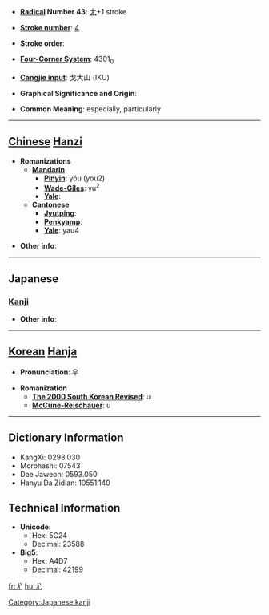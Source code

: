 * '''[[Wiktionary:Chinese radical index| Radical]] Number 43''': [[Wiktionary:Chinese radical index 尢|尢]]+1 stroke

* '''[[Wiktionary:Chinese total strokes index|Stroke number]]''': [[Wiktionary:Chinese total strokes index 4|4]]

* '''Stroke order''': 

* '''[[Wiktionary:Chinese four corner index|Four-Corner System]]''': 4301<sub>0</sub>

* '''[[Wiktionary:Chinese Cangjie index|Cangjie input]]''': 戈大山 (IKU)

* '''Graphical Significance and Origin''': 

* '''Common Meaning''': especially, particularly

----

== [[Chinese]] [[Hanzi]] ==

* '''Romanizations'''
** '''[[Mandarin]]'''
*** '''[[Pinyin]]''': yóu (you2)
*** '''[[Wade-Giles]]''': yu<sup>2</sup>
*** '''[[Yale]]''': 
** '''[[Cantonese]]'''
*** '''[[Jyutping]]''':
*** '''[[Penkyamp]]''': 
*** '''[[Yale]]''': yau4

* '''Other info''': 

----

==Japanese==
===[[Kanji]]===
{{kanji|on readings=[[ゆう]] (yū)
|kun readings=[[とがめる]] (togameru), [[とが]] (toga), [[もっとも]] (mottomo)
}}

* '''Other info''':  

----

== [[Korean]] [[Hanja]] ==

* '''Pronunciation''': 우

* '''Romanization'''
** '''[[The 2000 South Korean Revised Romanization|The 2000 South Korean Revised]]''': u
** '''[[McCune-Reischauer]]''': u

----

== Dictionary Information ==

* KangXi: 0298.030
* Morohashi: 07543
* Dae Jaweon: 0593.050
* Hanyu Da Zidian: 10551.140

== Technical Information ==

* '''Unicode''':
** Hex: 5C24
** Decimal: 23588
* '''Big5''':
** Hex: A4D7
** Decimal: 42199

[[Category:Japanese kanji]]

[[fr:尤]]
[[hu:尤]]